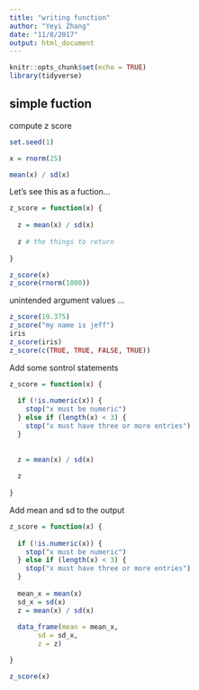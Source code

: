 ```yaml
---
title: "writing function"
author: "Yeyi Zhang"
date: "11/8/2017"
output: html_document
---
```


```r
knitr::opts_chunk$set(echo = TRUE)
library(tidyverse)
```

## simple fuction

compute z score

```r

set.seed(1)

x = rnorm(25)

mean(x) / sd(x)
```

Let's see this as a fuction...

```r

z_score = function(x) {
  
  z = mean(x) / sd(x)
  
  z # the things to return
  
}

z_score(x)
z_score(rnorm(1000))

```

unintended argument values ...

```r
z_score(19.375)
z_score("my name is jeff")
iris
z_score(iris)
z_score(c(TRUE, TRUE, FALSE, TRUE))
```

Add some sontrol statements

```r
z_score = function(x) {
  
  if (!is.numeric(x)) {
    stop("x must be numeric")
  } else if (length(x) < 3) {
    stop("x must have three or more entries")
  }
    
  
  z = mean(x) / sd(x)
  
  z 
  
}
```


Add mean and sd to the output

```r
z_score = function(x) {
  
  if (!is.numeric(x)) {
    stop("x must be numeric")
  } else if (length(x) < 3) {
    stop("x must have three or more entries")
  }
    
  mean_x = mean(x)
  sd_x = sd(x)
  z = mean(x) / sd(x)
  
  data_frame(mean = mean_x,
       sd = sd_x,
       z = z)

}

z_score(x)

```

```r

```


```r

```








